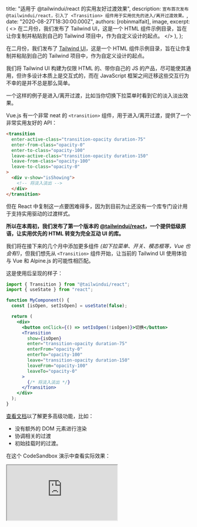 
  title: "适用于 @tailwindui/react 的实用友好过渡效果",
  description: `宣布首次发布 @tailwindui/react，引入了 <Transition> 组件用于实用优先的进入/离开过渡效果。`,
  date: "2020-08-27T18:30:00.000Z",
  authors: [robinmalfait],
  image,
  excerpt: (
    <>
      在二月份，我们发布了 <Link href="https://tailwindui.com">Tailwind UI</Link>，这是一个 HTML 组件示例目录，旨在让你复制并粘贴到自己的 Tailwind 项目中，作为自定义设计的起点。
    </>
  ),
};

在二月份，我们发布了 [Tailwind UI](https://tailwindui.com)，这是一个 HTML 组件示例目录，旨在让你复制并粘贴到自己的 Tailwind 项目中，作为自定义设计的起点。

我们将 Tailwind UI 构建为仅限 HTML 的、带你自己的 JS 的产品，尽可能使其通用，但许多设计本质上是交互式的，而在 JavaScript 框架之间迁移这些交互行为不幸的是并不总是那么简单。

一个这样的例子是进入/离开过渡，比如当你切换下拉菜单时看到它的淡入淡出效果。

Vue.js 有一个非常 neat 的 `<transition>` 组件，用于进入/离开过渡，提供了一个非常实用友好的 API：

```html
<transition
  enter-active-class="transition-opacity duration-75"
  enter-from-class="opacity-0"
  enter-to-class="opacity-100"
  leave-active-class="transition-opacity duration-150"
  leave-from-class="opacity-100"
  leave-to-class="opacity-0"
>
  <div v-show="isShowing">
    <!-- 将淡入淡出 -->
  </div>
</transition>
```

但在 React 中复制这一点要困难得多，因为到目前为止还没有一个库专门设计用于支持实用驱动的过渡样式。

**所以在本周初，我们发布了第一个版本的 [@tailwindui/react](https://github.com/tailwindlabs/tailwindui-react)，一个提供低级原语，让实用优先的 HTML 转变为完全互动 UI 的库。**

我们将在接下来的几个月中添加更多组件 _(如下拉菜单、开关、模态框等，Vue 也会有!)_，但我们想先从 `<Transition>` 组件开始，让当前的 Tailwind UI 使用体验与 Vue 和 Alpine.js 的可能性相匹配。

这是使用后呈现的样子：

```jsx
import { Transition } from "@tailwindui/react";
import { useState } from "react";

function MyComponent() {
  const [isOpen, setIsOpen] = useState(false);

  return (
    <div>
      <button onClick={() => setIsOpen(!isOpen)}>切换</button>
      <Transition
        show={isOpen}
        enter="transition-opacity duration-75"
        enterFrom="opacity-0"
        enterTo="opacity-100"
        leave="transition-opacity duration-150"
        leaveFrom="opacity-100"
        leaveTo="opacity-0"
      >
        {/* 将淡入淡出 */}
      </Transition>
    </div>
  );
}
```

[查看文档](https://github.com/tailwindlabs/tailwindui-react)以了解更多高级功能，比如：

- 没有额外的 DOM 元素进行渲染
- 协调相关的过渡
- 初始挂载时的过渡。

在这个 CodeSandbox 演示中查看实际效果：

<iframe
  src="https://codesandbox.io/embed/dreamy-villani-1lz49?fontsize=14&hidenavigation=1&module=%2Fsrc%2FApp.js&view=preview"
  style={{ height: 500 }}
  className="w-full overflow-hidden rounded-md"
  title="dreamy-villani-1lz49"
  allow="accelerometer; ambient-light-sensor; camera; encrypted-media; geolocation; gyroscope; hid; microphone; midi; payment; usb; vr; xr-spatial-tracking"
  sandbox="allow-forms allow-modals allow-popups allow-presentation allow-same-origin allow-scripts"
/>

在你的项目中试试看，如果遇到任何问题，[在 GitHub 上报告问题](https://github.com/tailwindlabs/tailwindui-react)。

想讨论这篇文章吗？ <a href="https://github.com/tailwindcss/tailwindcss/discussions/2262">在 GitHub 上讨论 →</a>
